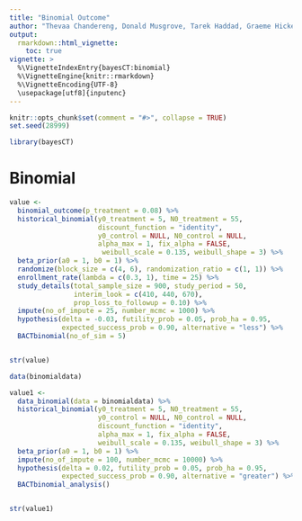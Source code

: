 ```yaml
---
title: "Binomial Outcome"
author: "Thevaa Chandereng, Donald Musgrove, Tarek Haddad, Graeme Hickey, Timothy Hanson, Theodore Lystig"
output: 
  rmarkdown::html_vignette:
    toc: true
vignette: >
  %\VignetteIndexEntry{bayesCT:binomial}
  %\VignetteEngine{knitr::rmarkdown}
  %\VignetteEncoding{UTF-8}
  \usepackage[utf8]{inputenc}
---
```



```r
knitr::opts_chunk$set(comment = "#>", collapse = TRUE)
set.seed(28999)
```

```r
library(bayesCT)
```




# Binomial

```r

value <-
  binomial_outcome(p_treatment = 0.08) %>%
  historical_binomial(y0_treatment = 5, N0_treatment = 55,
                      discount_function = "identity", 
                      y0_control = NULL, N0_control = NULL, 
                      alpha_max = 1, fix_alpha = FALSE, 
                       weibull_scale = 0.135, weibull_shape = 3) %>%
  beta_prior(a0 = 1, b0 = 1) %>%
  randomize(block_size = c(4, 6), randomization_ratio = c(1, 1)) %>%
  enrollment_rate(lambda = c(0.3, 1), time = 25) %>%
  study_details(total_sample_size = 900, study_period = 50,
                interim_look = c(410, 440, 670),
                prop_loss_to_followup = 0.10) %>%
  impute(no_of_impute = 25, number_mcmc = 1000) %>%
  hypothesis(delta = -0.03, futility_prob = 0.05, prob_ha = 0.95, 
             expected_success_prob = 0.90, alternative = "less") %>%
  BACTbinomial(no_of_sim = 5)


str(value)

```



```r
data(binomialdata)

value1 <-
  data_binomial(data = binomialdata) %>%
  historical_binomial(y0_treatment = 5, N0_treatment = 55,
                      y0_control = NULL, N0_control = NULL,
                      discount_function = "identity", 
                      alpha_max = 1, fix_alpha = FALSE, 
                      weibull_scale = 0.135, weibull_shape = 3) %>%
  beta_prior(a0 = 1, b0 = 1) %>%
  impute(no_of_impute = 100, number_mcmc = 10000) %>%
  hypothesis(delta = 0.02, futility_prob = 0.05, prob_ha = 0.95, 
             expected_success_prob = 0.90, alternative = "greater") %>%
  BACTbinomial_analysis()


str(value1)

```

